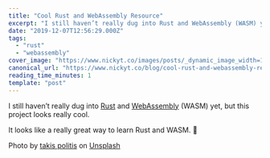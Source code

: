 ```yaml
---
title: "Cool Rust and WebAssembly Resource"
excerpt: "I still haven’t really dug into Rust and WebAssembly (WASM) yet, but this project looks really..."
date: "2019-12-07T12:56:29.000Z"
tags:
  - "rust"
  - "webassembly"
cover_image: "https://www.nickyt.co/images/posts/_dynamic_image_width=1000,height=420,fit=cover,gravity=auto,format=auto_https%3A%2F%2Fthepracticaldev.s3.amazonaws.com%2Fi%2Frawwnuemdznz7320zmkp.jpg"
canonical_url: "https://www.nickyt.co/blog/cool-rust-and-webassembly-resource-33j6/"
reading_time_minutes: 1
template: "post"
---
```



I still haven’t really dug into [Rust](https://www.rust-lang.org) and [WebAssembly](https://webassembly.org) (WASM) yet, but this project looks really cool.

<Twitter id="1202898165420249089" />

It looks like a really great way to learn Rust and WASM. 👏

Photo by [takis politis](https://unsplash.com/@citylop?utm_source=unsplash&utm_medium=referral&utm_content=creditCopyText) on [Unsplash](https://unsplash.com/?utm_source=unsplash&utm_medium=referral&utm_content=creditCopyText)
